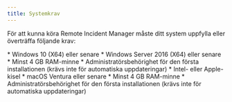 ```yaml
---
title: Systemkrav
---
```



För att kunna köra Remote Incident Manager måste ditt system uppfylla eller överträffa följande krav:

<Windows>
  * Windows 10 (X64) eller senare
  * Windows Server 2016 (X64) eller senare
  * Minst 4 GB RAM-minne
  * Administratörsbehörighet för den första installationen (krävs inte för automatiska uppdateringar)
</Windows>

<MacOS>
  * Intel- eller Apple-kisel
  * macOS Ventura eller senare
  * Minst 4 GB RAM-minne
  * Administratörsbehörighet för den första installationen (krävs inte för automatiska uppdateringar)
</MacOS>
